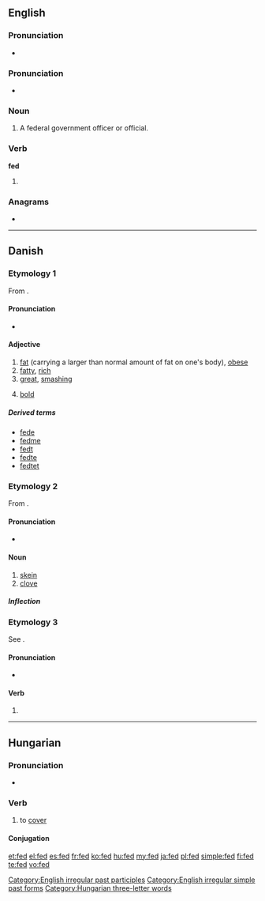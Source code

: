 {{wikipedia|dab=FED}}
{{also|Fed|Fed.|FED}}
==English==

===Pronunciation===
* {{audio|en-us-fed.ogg|Audio (US)}}

===Pronunciation===
* {{IPA|/fɛt/}}

===Noun===
{{en-noun}}

# {{informal}} A federal government officer or official.

===Verb===
'''fed'''

# {{past of|[[feed]]}}

===Anagrams===
* {{alphagram|[[def#English|def]]}}

[[Category:English irregular past participles]]
[[Category:English irregular simple past forms]]

----

==Danish==

===Etymology 1===
From {{etyl|non|da}} {{term|feitr||fat|lang=non}}.

====Pronunciation====
* {{IPA|/feːd/|[feːˀð]|[feðˀ]|lang=da}}

====Adjective====
{{infl|da|adjective|neuter|fedt|definite and plural|fede|comparative|federe|superlative|fedest}}

# [[fat]] (carrying a larger than normal amount of fat on one's body), [[obese]]
# [[fatty]], [[rich]]
# [[great]], [[smashing]]
# {{context|of a typeface}} [[bold]]

=====Derived terms=====
* [[fede]] {{pos v}}
* [[fedme]] {{c}}
* [[fedt]] {{n}}
* [[fedte]] {{pos v}}
* [[fedtet]] {{pos a}}

===Etymology 2===
From {{etyl|non|da}} {{term|fit|lang=non}}.

====Pronunciation====
* {{IPA|/fed/|[feð]|lang=da}}

====Noun====
{{da-noun|stem=fedd|et}}

# [[skein]]
# [[clove]]

=====Inflection=====
{{da-noun-infl|stem=fedd|et}}

===Etymology 3===
See {{term|fede||to fatten|lang=da}}.

====Pronunciation====
* {{IPA|/feːd/|[feːˀð]|[feðˀ]|lang=da}}

====Verb====
{{infl|da|verb form}}

# {{form of|imperative|fede|lang=da}}

----

==Hungarian==

===Pronunciation===
* {{IPA|/ˈfɛd/|lang=hu}}

===Verb===
{{hu-verb}}

# to [[cover]]

====Conjugation====
{{hu-conj-ek-ett-sz|fe|d}}

[[Category:Hungarian three-letter words]]

[[et:fed]]
[[el:fed]]
[[es:fed]]
[[fr:fed]]
[[ko:fed]]
[[hu:fed]]
[[my:fed]]
[[ja:fed]]
[[pl:fed]]
[[simple:fed]]
[[fi:fed]]
[[te:fed]]
[[vo:fed]]